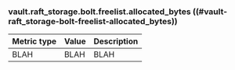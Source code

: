 ### vault.raft_storage.bolt.freelist.allocated_bytes ((#vault-raft_storage-bolt-freelist-allocated_bytes))

Metric type | Value | Description
----------- | ----- | -----------
BLAH     | BLAH    | BLAH